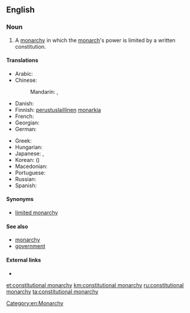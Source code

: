 ==English==

===Noun===
{{en-noun|head=[[constitutional]] [[monarchy]]|constitutional monarchies}}

# A [[monarchy]] in which the [[monarch]]'s power is limited by a written constitution.

====Translations====
{{trans-top|monarchy in which the monarch's power is limited by a written constitution}}
* Arabic: {{t|ar|ملكية دستورية|f|tr=malikíyya dustuuríyya}}
* Chinese:
*: Mandarin: {{t+|cmn|君主立憲制|sc=Hani}}, {{t|cmn|君主立宪制|tr=jūnzhǔ lìxiànzhì|sc=Hani}}
* Danish: {{t|da|konstitutionelt monarki}}
* Finnish: [[perustuslaillinen]] [[monarkia]]
* French: {{t+|fr|monarchie constitutionnelle|f}}
* Georgian: {{t|ka|კონსტიტუციური მონარქია|sc=Geor}}
* German: {{t+|de|konstitutionelle Monarchie|f}}
{{trans-mid}}
* Greek: {{t|el|συνταγματική μοναρχία|f|tr=syntagmatikí monarchía}}
* Hungarian: {{t|hu|alkotmányos monarchia}}
* Japanese: {{t|ja|立憲君主制|tr=りっけんくんしゅせい, rikken kunshusei}}, {{t|ja|立憲君主政体|tr=りっけんくんしゅせいたい, rikken kunshuseitai}}
* Korean: {{t+|ko|입헌 군주제|tr=ibheon gunjuje}} ({{t|ko|立憲君主制}})
* Macedonian: {{t|mk|уставна монархија|f|tr=ústavna monárhija}}
* Portuguese: {{t|pt|monarquia constitucional|f}}
* Russian: {{t|ru|конституционная монархия|f|tr=konstituciónnaja monárxija}}
* Spanish: {{t|es|monarquía constitucional|f}}
{{trans-bottom}}

====Synonyms====
* [[limited monarchy]]

====See also====
* [[monarchy]]
* [[government]]

====External links====
* {{pedialite}}

[[Category:en:Monarchy]]

[[et:constitutional monarchy]]
[[km:constitutional monarchy]]
[[ru:constitutional monarchy]]
[[ta:constitutional monarchy]]